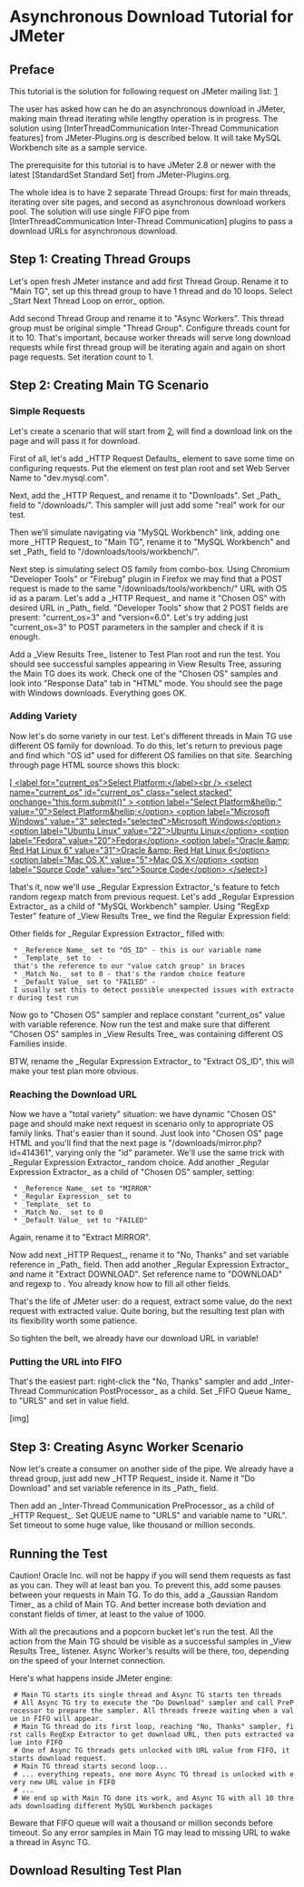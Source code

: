 = Asynchronous Download Tutorial for JMeter =

== Preface ==

This tutorial is the solution for following request on JMeter mailing list:
[http://jmeter.512774.n5.nabble.com/Asynchronous-HTTP-Request-Sampler-td5718271.html]

The user has asked how can he do an asynchronous download in JMeter, making main thread iterating while lengthy operation is in progress. The solution using [InterThreadCommunication Inter-Thread Communication features] from JMeter-Plugins.org is described below. It will take MySQL Workbench site as a sample service.

The prerequisite for this tutorial is to have JMeter 2.8 or newer with the latest [StandardSet Standard Set] from JMeter-Plugins.org.

The whole idea is to have 2 separate Thread Groups: first for main threads, iterating over site pages, and second as asynchronous download workers pool. The solution will use single FIFO pipe from [InterThreadCommunication Inter-Thread Communication] plugins to pass a download URLs for asynchronous download.


== Step 1: Creating Thread Groups ==

Let's open fresh JMeter instance and add first Thread Group. Rename it to "Main TG", set up this thread group to have 1 thread and do 10 loops. Select _Start Next Thread Loop on error_ option.

Add second Thread Group and rename it to "Async Workers". This thread group must be original simple "Thread Group". Configure threads count for it to 10. That's important, because worker threads will serve long download requests while first thread group will be iterating again and again on short page requests. Set iteration count to 1.


== Step 2: Creating Main TG Scenario ==

=== Simple Requests ===
Let's create a scenario that will start from [http://dev.mysql.com/downloads/], will find a download link on the page and will pass it for download.

First of all, let's add _HTTP Request Defaults_ element to save some time on configuring requests. Put the element on test plan root and set Web Server Name to "dev.mysql.com".

Next, add the _HTTP Request_ and rename it to "Downloads". Set _Path_ field to "/downloads/". This sampler will just add some "real" work for our test.

Then we'll simulate navigating via "MySQL Workbench" link, adding one more _HTTP Request_ to "Main TG", rename it to "MySQL Workbench" and set _Path_ field to "/downloads/tools/workbench/".

Next step is simulating select OS family from combo-box. Using Chromium "Developer Tools" or "Firebug" plugin in Firefox we may find that a POST request is made to the same "/downloads/tools/workbench/" URL with OS id as a param. Let's add a _HTTP Request_ and name it "Chosen OS" with desired URL in _Path_ field. "Developer Tools" show that 2 POST fields are present: "current_os=3" and "version=6.0". Let's try adding just "current_os=3" to POST parameters in the sampler and check if it is enough.

Add a _View Results Tree_ listener to Test Plan root and run the test. You should see successful samples appearing in View Results Tree, assuring the Main TG does its work. Check one of the "Chosen OS" samples and look into "Response Data" tab in "HTML" mode. You should see the page with Windows downloads. Everything goes OK.

=== Adding Variety ===

Now let's do some variety in our test. Let's different threads in Main TG use different OS family for download. To do this, let's return to previous page and find which "OS id" used for different OS families on that site. Searching through page HTML source shows this block:

[[[
<label for="current_os">Select Platform:</label><br />
<select name="current_os" id="current_os" class="select stacked" onchange="this.form.submit()" >
<option label="Select Platform&hellip;" value="0">Select Platform&hellip;</option>
<option label="Microsoft Windows" value="3" selected="selected">Microsoft Windows</option>
<option label="Ubuntu Linux" value="22">Ubuntu Linux</option>
<option label="Fedora" value="20">Fedora</option>
<option label="Oracle &amp; Red Hat Linux 6" value="31">Oracle &amp; Red Hat Linux 6</option>
<option label="Mac OS X" value="5">Mac OS X</option>
<option label="Source Code" value="src">Source Code</option>
</select>
]]]

That's it, now we'll use _Regular Expression Extractor_'s feature to fetch random regexp match from previous request. Let's add _Regular Expression Extractor_ as a child of "MySQL Workbench" sampler. Using "RegExp Tester" feature of _View Results Tree_ we find the Regular Expression field: {{{<option [^>]+ value="([1-9][0-9]*)">}}}

Other fields for _Regular Expression Extractor_ filled with:
  * _Reference Name_ set to "OS_ID" - this is our variable name
  * _Template_ set to {{{$1$}}} - that's the reference to our "value catch group" in braces
  * _Match No._ set to 0 - that's the random choice feature
  * _Default Value_ set to "FAILED" - I usually set this to detect possible unexpected issues with extractor during test run

Now go to "Chosen OS" sampler and replace constant "current_os" value with {{{ ${OS_ID} }}} variable reference. Now run the test and make sure that different "Chosen OS" samples in _View Results Tree_ was containing different OS Families inside.

BTW, rename the _Regular Expression Extractor_ to "Extract OS_ID", this will make your test plan more obvious.

=== Reaching the Download URL ===

Now we have a "total variety" situation: we have dynamic "Chosen OS" page and should make next request in scenario only to appropriate OS family links. That's easier than it sound. Just look into "Chosen OS" page HTML and you'll find that the next page is "/downloads/mirror.php?id=414361", varying only the "id" parameter. We'll use the same trick with _Regular Expression Extractor_ random choice. Add another _Regular Expression Extractor_ as a child of
"Chosen OS" sampler, setting:
  * _Reference Name_ set to "MIRROR"
  * _Regular Expression_ set to {{{href="(/downloads/mirror.php[^"]+)"}}}
  * _Template_ set to {{{$1$}}}
  * _Match No._ set to 0
  * _Default Value_ set to "FAILED"

Again, rename it to "Extract MIRROR".

Now add next _HTTP Request_, rename it to "No, Thanks" and set {{{ ${MIRROR} }}} variable reference in _Path_ field. Then add another _Regular Expression Extractor_ and name it "Extract DOWNLOAD". Set reference name to "DOWNLOAD" and regexp to {{{ <a href="([^"]+)">No thanks }}} . You already know how to fill all other fields.

That's the life of JMeter user: do a request, extract some value, do the next request with extracted value. Quite boring, but the resulting test plan with its flexibility worth some patience.

So tighten the belt, we already have our download URL in {{{ ${DOWNLOAD} }}} variable!

=== Putting the URL into FIFO ===

That's the easiest part: right-click the "No, Thanks" sampler and add _Inter-Thread Communication PostProcessor_ as a child. Set _FIFO Queue Name_ to "URLS" and set {{{ ${DOWNLOAD} }}} in value field.

[img]

== Step 3: Creating Async Worker Scenario ==

Now let's create a consumer on another side of the pipe. We already have a thread group, just add new _HTTP Request_ inside it. Name it "Do Download" and set {{{ ${URL} }}} variable reference in its _Path_ field.

Then add an _Inter-Thread Communication PreProcessor_ as a child of _HTTP Request_. Set  QUEUE name to "URLS" and variable name to "URL". Set timeout to some huge value, like thousand or million seconds.

== Running the Test ==

Caution! Oracle Inc. will not be happy if you will send them requests as fast as you can. They will at least ban you. To prevent this, add some pauses between your requests in Main TG. To do this, add a _Gaussian Random Timer_ as a child of Main TG. And better increase both deviation and constant fields of timer, at least to the value of 1000.

With all the precautions and a popcorn bucket let's run the test. All the action from the Main TG should be visible as a successful samples in _View Results Tree_ listener. Async Worker's results will be there, too, depending on the speed of your Internet connection.

Here's what happens inside JMeter engine:
  # Main TG starts its single thread and Async TG starts ten threads
  # All Async TG try to execute the "Do Download" sampler and call PreProcessor to prepare the sampler. All threads freeze waiting when a value in FIFO will appear.
  # Main TG thread do its first loop, reaching "No, Thanks" sampler, first calls RegExp Extractor to get download URL, then puts extracted value into FIFO
  # One of Async TG threads gets unlocked with URL value from FIFO, it starts download request.
  # Main TG thread starts second loop...
  # ... everything repeats, one more Async TG thread is unlocked with every new URL value in FIFO
  # ...
  # We end up with Main TG done its work, and Async TG with all 10 threads downloading different MySQL Workbench packages

Beware that FIFO queue will wait a thousand or million seconds before timeout. So any error samples in Main TG may lead to missing URL to wake a thread in Async TG.

== Download Resulting Test Plan ==